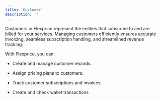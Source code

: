 ```yaml
---
title: 'Customer'
description: ''
---
```


Customers in Flexprice represent the entities that subscribe to and are billed for your services. Managing customers efficiently ensures accurate invoicing, seamless subscription handling, and streamlined revenue tracking.

With Flexprice, you can:

* Create and manage customer records.

* Assign pricing plans to customers.

* Track customer subscriptions and invoices

* Create and check wallet transactions